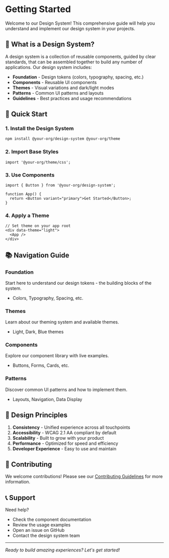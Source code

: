 
<Meta title="Welcome/Installation" />

# Getting Started

Welcome to our Design System! This comprehensive guide will help you understand and implement our design system in your projects.

## 🎯 What is a Design System?

A design system is a collection of reusable components, guided by clear standards, that can be assembled together to build any number of applications. Our design system includes:

- **Foundation** - Design tokens (colors, typography, spacing, etc.)
- **Components** - Reusable UI components
- **Themes** - Visual variations and dark/light modes
- **Patterns** - Common UI patterns and layouts
- **Guidelines** - Best practices and usage recommendations

## 🚀 Quick Start

### 1. Install the Design System

```bash
npm install @your-org/design-system @your-org/theme
```

### 2. Import Base Styles

```tsx
import '@your-org/theme/css';
```

### 3. Use Components

```tsx
import { Button } from '@your-org/design-system';

function App() {
  return <Button variant="primary">Get Started</Button>;
}
```

### 4. Apply a Theme

```tsx
// Set theme on your app root
<div data-theme="light">
  <App />
</div>
```

## 📚 Navigation Guide

### **Foundation**

Start here to understand our design tokens - the building blocks of the system.

- Colors, Typography, Spacing, etc.

### **Themes**

Learn about our theming system and available themes.

- Light, Dark, Blue themes

### **Components**

Explore our component library with live examples.

- Buttons, Forms, Cards, etc.

### **Patterns**

Discover common UI patterns and how to implement them.

- Layouts, Navigation, Data Display

## 🎨 Design Principles

1. **Consistency** - Unified experience across all touchpoints
2. **Accessibility** - WCAG 2.1 AA compliant by default
3. **Scalability** - Built to grow with your product
4. **Performance** - Optimized for speed and efficiency
5. **Developer Experience** - Easy to use and maintain

## 🤝 Contributing

We welcome contributions! Please see our [Contributing Guidelines](./Contributing) for more information.

## 📞 Support

Need help?

- Check the component documentation
- Review the usage examples
- Open an issue on GitHub
- Contact the design system team

---

_Ready to build amazing experiences? Let's get started!_
